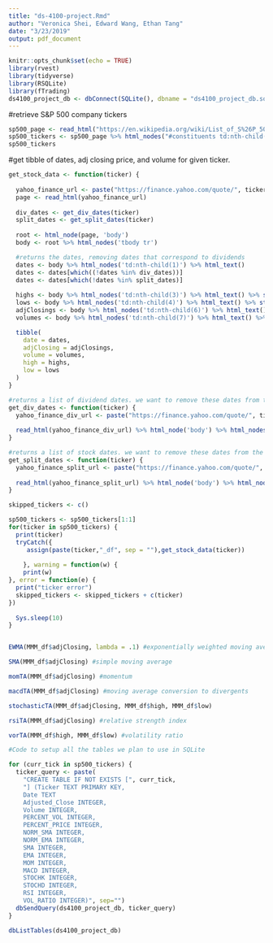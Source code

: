 ```yaml
---
title: "ds-4100-project.Rmd"
author: "Veronica Shei, Edward Wang, Ethan Tang"
date: "3/23/2019"
output: pdf_document
---
```


```r
knitr::opts_chunk$set(echo = TRUE)
library(rvest)
library(tidyverse)
library(RSQLite)
library(fTrading)
ds4100_project_db <- dbConnect(SQLite(), dbname = "ds4100_project_db.sqlite")
```

#retrieve S&P 500 company tickers
```r
sp500_page <- read_html("https://en.wikipedia.org/wiki/List_of_S%26P_500_companies")
sp500_tickers <- sp500_page %>% html_nodes("#constituents td:nth-child(2)") %>% html_text()
sp500_tickers
```


#get tibble of dates, adj closing price, and volume for given ticker.
```r
get_stock_data <- function(ticker) {
  
  yahoo_finance_url <- paste("https://finance.yahoo.com/quote/", ticker, "/history?period1=915339600&period2=1553313600&interval=1mo&filter=history&frequency=1mo", sep = "")
  page <- read_html(yahoo_finance_url)
  
  div_dates <- get_div_dates(ticker)
  split_dates <- get_split_dates(ticker)
  
  root <- html_node(page, 'body')
  body <- root %>% html_nodes('tbody tr')

  #returns the dates, removing dates that correspond to dividends
  dates <- body %>% html_nodes('td:nth-child(1)') %>% html_text()
  dates <- dates[which((!dates %in% div_dates))]
  dates <- dates[which(!dates %in% split_dates)]
  
  highs <- body %>% html_nodes('td:nth-child(3)') %>% html_text() %>% str_replace_all(",","") %>% as.numeric()
  lows <- body %>% html_nodes('td:nth-child(4)') %>% html_text() %>% str_replace_all(",","") %>% as.numeric()
  adjClosings <- body %>% html_nodes('td:nth-child(6)') %>% html_text() %>% str_replace_all(",","") %>% as.numeric()
  volumes <- body %>% html_nodes('td:nth-child(7)') %>% html_text() %>% str_replace_all(",","") %>% as.numeric()

  tibble(
    date = dates,
    adjClosing = adjClosings,
    volume = volumes,
    high = highs,
    low = lows
  )
}

#returns a list of dividend dates. we want to remove these dates from the historical data
get_div_dates <- function(ticker) {
  yahoo_finance_div_url <- paste("https://finance.yahoo.com/quote/", ticker, "/history?period1=915339600&period2=1553313600&interval=1mo&filter=div&frequency=1mo", sep = "")
  
  read_html(yahoo_finance_div_url) %>% html_node('body') %>% html_nodes('tbody tr td:nth-child(1)') %>% html_text()
}

#returns a list of stock dates. we want to remove these dates from the historical data
get_split_dates <- function(ticker) {
  yahoo_finance_split_url <- paste("https://finance.yahoo.com/quote/", ticker, "/history?period1=915339600&period2=1553313600&interval=1mo&filter=split&frequency=1mo", sep = "")
  
  read_html(yahoo_finance_split_url) %>% html_node('body') %>% html_nodes('tbody tr td:nth-child(1)') %>% html_text()
}
```

```r
skipped_tickers <- c()
```

```r
sp500_tickers <- sp500_tickers[1:1]
for(ticker in sp500_tickers) {
  print(ticker)
  tryCatch({
     assign(paste(ticker,"_df", sep = ""),get_stock_data(ticker))
    
    }, warning = function(w) {
    print(w)
}, error = function(e) {
  print("ticker error")
  skipped_tickers <- skipped_tickers + c(ticker)
})
  
  Sys.sleep(10)
}
```

```r

```

```r
EWMA(MMM_df$adjClosing, lambda = .1) #exponentially weighted moving average (EMA)
```

```r
SMA(MMM_df$adjClosing) #simple moving average
```

```r
momTA(MMM_df$adjClosing) #momentum 
```

```r
macdTA(MMM_df$adjClosing) #moving average conversion to divergents
```

```r
stochasticTA(MMM_df$adjClosing, MMM_df$high, MMM_df$low)
```

```r
rsiTA(MMM_df$adjClosing) #relative strength index
```

```r
vorTA(MMM_df$high, MMM_df$low) #volatility ratio
```

```r
#Code to setup all the tables we plan to use in SQLite

for (curr_tick in sp500_tickers) {
  ticker_query <- paste(
    "CREATE TABLE IF NOT EXISTS [", curr_tick,
    "] (Ticker TEXT PRIMARY KEY,
    Date TEXT
    Adjusted_Close INTEGER,
    Volume INTEGER,
    PERCENT_VOL INTEGER,
    PERCENT_PRICE INTEGER,
    NORM_SMA INTEGER,
    NORM_EMA INTEGER,
    SMA INTEGER,
    EMA INTEGER,
    MOM INTEGER,
    MACD INTEGER,
    STOCHK INTEGER,
    STOCHD INTEGER,
    RSI INTEGER,
    VOL_RATIO INTEGER)", sep="")
  dbSendQuery(ds4100_project_db, ticker_query)
}
```

```r
dbListTables(ds4100_project_db)
```

